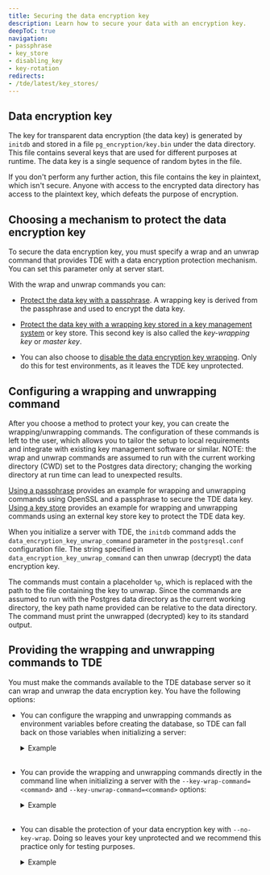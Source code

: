 ```yaml
---
title: Securing the data encryption key
description: Learn how to secure your data with an encryption key.
deepToC: true
navigation: 
- passphrase
- key_store
- disabling_key
- key-rotation
redirects:
- /tde/latest/key_stores/
---
```


## Data encryption key

The key for transparent data encryption (the data key) is generated by `initdb` and stored in a file `pg_encryption/key.bin` under the data directory. This file contains several keys that are used for different purposes at runtime. The data key is a single sequence of random bytes in the file.

If you don't perform any further action, this file contains the key in plaintext, which isn't secure. Anyone with access to the encrypted data directory has access to the plaintext key, which defeats the purpose of encryption.

## Choosing a mechanism to protect the data encryption key

To secure the data encryption key, you must specify a wrap and an unwrap command that provides TDE with a data encryption protection mechanism. You can set this parameter only at server start.

With the wrap and unwrap commands you can:

- [Protect the data key with a passphrase](passphrase). A wrapping key is derived from the passphrase and used to encrypt the data key.

- [Protect the data key with a wrapping key stored in a key management system](key_store) or key store. This second key is also called the *key-wrapping key* or *master key*.

- You can also choose to [disable the data encryption key wrapping](disabling_key). Only do this for test environments, as it leaves the TDE key unprotected.

## Configuring a wrapping and unwrapping command

After you choose a method to protect your key, you can create the wrapping/unwrapping commands. The configuration of these commands is left to the user, which allows you to tailor the setup to local requirements and integrate with existing key management software or similar. NOTE: the wrap and unwrap commands are assumed to run with the current working directory (CWD) set to the Postgres data directory; changing the working directory at run time can lead to unexpected results.
 
[Using a passphrase](passphrase) provides an example for wrapping and unwrapping commands using OpenSSL and a passphrase to secure the TDE data key. [Using a key store](key_store) provides an example for wrapping and unwrapping commands using an external key store key to protect the TDE data key.

When you initialize a server with TDE, the `initdb` command adds the `data_encryption_key_unwrap_command` parameter in the `postgresql.conf` configuration file. The string specified in `data_encryption_key_unwrap_command` can then unwrap (decrypt) the data encryption key.

The commands must contain a placeholder `%p`, which is replaced with the path to the file containing the key to unwrap. Since the commands are assumed to run with the Postgres data directory as the current working directory, the key path name provided can be relative to the data directory. The command must print the unwrapped (decrypted) key to its standard output.

## Providing the wrapping and unwrapping commands to TDE

You must make the commands available to the TDE database server so it can wrap and unwrap the data encryption key. You have the following options:

- You can configure the wrapping and unwrapping commands as environment variables before creating the database, so TDE can fall back on those variables when initializing a server:

  <details><summary>Example</summary>
  
  ```shell
  PGDATAKEYWRAPCMD='openssl enc -e -aes-128-cbc -pbkdf2 -out "%p"'
  PGDATAKEYUNWRAPCMD='openssl enc -d -aes-128-cbc -pbkdf2 -in "%p"'
  export PGDATAKEYWRAPCMD PGDATAKEYUNWRAPCMD
  #After these variables are set, you can initialize the server:
  initdb --data-encryption -D /var/lib/edb/as16/data
  ```

  </details>
  <br/>

- You can provide the wrapping and unwrapping commands directly in the command line when initializing a server with the `--key-wrap-command=<command>` and `--key-unwrap-command=<command>` options:

  <details><summary>Example</summary>
  
  ```shell
  initdb --data-encryption -D /var/lib/edb/as16/data \
    --key-wrap-command='openssl enc -e -aes-128-cbc -pbkdf2 -out "%p"' \
    --key-unwrap-command='openssl enc -d -aes-128-cbc -pbkdf2 -in "%p"'
  ```

  </details>
  <br/>

- You can disable the protection of your data encryption key with `--no-key-wrap`. Doing so leaves your key unprotected and we recommend this practice only for testing purposes.

  <details><summary>Example</summary>
  
  ```shell
  initdb --data-encryption -D /var/lib/edb/as16/data --no-key-wrap
  ```

  </details>
  <br/>
